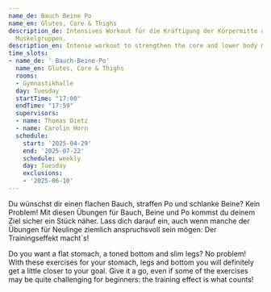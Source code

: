 ```yaml
---
name_de: Bauch Beine Po
name_en: Glutes, Core & Thighs
description_de: Intensives Workout für die Kräftigung der Körpermitte und unteren
  Muskelgruppen.
description_en: Intense workout to strengthen the core and lower body muscles.
time_slots:
- name_de: ' Bauch-Beine-Po'
  name_en: Glutes, Core & Thighs
  rooms:
  - Gymnastikhalle
  day: Tuesday
  startTime: "17:00"
  endTime: "17:59"
  supervisors:
  - name: Thomas Dietz
  - name: Carolin Horn
  schedule:
    start: '2025-04-29'
    end: '2025-07-22'
    schedule: weekly
    day: Tuesday
    exclusions:
    - '2025-06-10'
---
```


<Locale value="de">
 

 Du wünschst dir einen flachen Bauch, straffen Po und schlanke Beine? Kein
Problem! Mit diesen Übungen für Bauch, Beine und Po kommst du deinem Ziel sicher
ein Stück näher. Lass dich darauf ein, auch wenn manche der Übungen für Neulinge
ziemlich anspruchsvoll sein mögen: Der Trainingseffekt macht´s!

</Locale>
<Locale value="en">
 

 Do you want a flat stomach, a toned bottom and slim legs? No problem! With these
exercises for your stomach, legs and bottom you will definitely get a little
closer to your goal. Give it a go, even if some of the exercises may be quite
challenging for beginners: the training effect is what counts!

</Locale>
